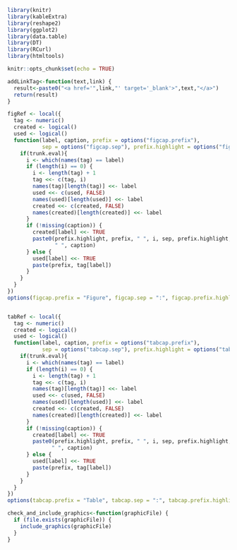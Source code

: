  
<style type="text/css">
  div.datatables { height: auto !important;}
</style>
  
  
```r
library(knitr)
library(kableExtra)
library(reshape2)
library(ggplot2)
library(data.table)
library(DT)
library(RCurl)
library(htmltools)

knitr::opts_chunk$set(echo = TRUE)

addLinkTag<-function(text,link) {
  result<-paste0("<a href='",link,"' target='_blank'>",text,"</a>")
  return(result)
}

figRef <- local({
  tag <- numeric()
  created <- logical()
  used <- logical()
  function(label, caption, prefix = options("figcap.prefix"), 
           sep = options("figcap.sep"), prefix.highlight = options("figcap.prefix.highlight"), trunk.eval=TRUE) {
    if(trunk.eval){ 
      i <- which(names(tag) == label)
      if (length(i) == 0) {
        i <- length(tag) + 1
        tag <<- c(tag, i)
        names(tag)[length(tag)] <<- label
        used <<- c(used, FALSE)
        names(used)[length(used)] <<- label
        created <<- c(created, FALSE)
        names(created)[length(created)] <<- label
      }
      if (!missing(caption)) {
        created[label] <<- TRUE
        paste0(prefix.highlight, prefix, " ", i, sep, prefix.highlight, 
               " ", caption)
      } else {
        used[label] <<- TRUE
        paste(prefix, tag[label])
      }
    }
  }
})
options(figcap.prefix = "Figure", figcap.sep = ":", figcap.prefix.highlight = "**")


tabRef <- local({
  tag <- numeric()
  created <- logical()
  used <- logical()
  function(label, caption, prefix = options("tabcap.prefix"), 
           sep = options("tabcap.sep"), prefix.highlight = options("tabcap.prefix.highlight"), trunk.eval=TRUE) {
    if(trunk.eval){
      i <- which(names(tag) == label)
      if (length(i) == 0) {
        i <- length(tag) + 1
        tag <<- c(tag, i)
        names(tag)[length(tag)] <<- label
        used <<- c(used, FALSE)
        names(used)[length(used)] <<- label
        created <<- c(created, FALSE)
        names(created)[length(created)] <<- label
      }
      if (!missing(caption)) {
        created[label] <<- TRUE
        paste0(prefix.highlight, prefix, " ", i, sep, prefix.highlight, 
              " ", caption)
      } else {
        used[label] <<- TRUE
        paste(prefix, tag[label])
      }
    }
  }
})
options(tabcap.prefix = "Table", tabcap.sep = ":", tabcap.prefix.highlight = "**")

check_and_include_graphics<-function(graphicFile) {
  if (file.exists(graphicFile)) {
    include_graphics(graphicFile)
  }
}


```
